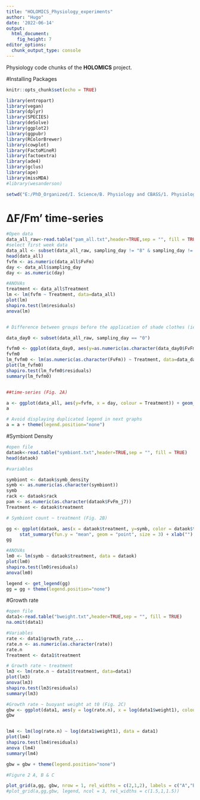 ---
title: "HOLOMICS_Physiology_experiments"
author: "Hugo"
date: '2022-06-14'
output: 
  html_document: 
    fig_height: 7
editor_options: 
  chunk_output_type: console
---

Physiology code chunks of the **HOLOMICS** project.

#Installing Packages

```{r setup, include=FALSE}
knitr::opts_chunk$set(echo = TRUE)

library(entropart)
library(vegan)
library(dplyr)
library(SPECIES)
library(deSolve)
library(ggplot2)
library(ggpubr)
library(RColorBrewer)
library(cowplot)
library(FactoMineR)
library(factoextra)
library(ade4)
library(gclus)
library(ape)
library(missMDA)
#library(wesanderson)

setwd("E:/PhD_Organized/I. Science/B. Physiology and CBASS/1. Physiology")


```


# ΔF/Fm' time-series

```{r setup, include=FALSE}

#Open data
data_all_raw<-read.table("pam_all.txt",header=TRUE,sep = "", fill = TRUE)
#select first week data
data_all <- subset(data_all_raw, sampling_day != "8" & sampling_day != "9")
head(data_all)
fvfm <- as.numeric(data_all$FvFm)
day <- data_all$sampling_day
day <- as.numeric(day)

#ANOVAs
treatment <- data_all$Treatment
lm <- lm(fvfm ~ Treatment, data=data_all)
plot(lm)
shapiro.test(lm$residuals)
anova(lm)


# Difference between groups before the application of shade clothes (ie before t0)

data_day0 <- subset(data_all_raw, sampling_day == "0")

fvfm0 <- ggplot(data_day0, aes(y=as.numeric(as.character(data_day0$FvFm)), x = Treatment, fill = Treatment)) + geom_boxplot() + xlab("") + ylab("") +theme_cowplot(8) + ylim(0,0.9) + scale_fill_manual(values = c("goldenrod", "midnightblue"))
fvfm0
lm_fvfm0 <- lm(as.numeric(as.character(FvFm)) ~ Treatment, data=data_day0)
plot(lm_fvfm0)
shapiro.test(lm_fvfm0$residuals)
summary(lm_fvfm0)


##time-series (Fig. 2A)

a <- ggplot(data_all, aes(y=fvfm, x = day, colour = Treatment)) + geom_point(alpha = 0.5, size = 0.8) + geom_smooth() + xlab("Sampling day") + ylab("Effective quantum yield (ΔF/Fm')") +theme_cowplot(8) + scale_color_manual(values = c("goldenrod", "midnightblue"))
a

# Avoid displaying duplicated legend in next graphs
a = a + theme(legend.position="none")

```


#Symbiont Density

```{r}

#open file
dataok<-read.table("symbiont.txt",header=TRUE,sep = "", fill = TRUE)
head(dataok)

#variables

symbiont <- dataok$symb_density
symb <- as.numeric(as.character(symbiont))
symb
rack <- dataok$rack
pam <- as.numeric(as.character(dataok$FvFm_j7))
Treatment <- dataok$treatment

# Symbiont count ~ treatment (Fig. 2B)

gg <- ggplot(dataok, aes(x = dataok$treatment, y=symb, color = dataok$treatment)) + geom_line() +
     stat_summary(fun.y = "mean", geom = "point", size = 3) + xlab("") + ylab("Symbiont density (10^6 cells/cm²)  ") + theme_cowplot(8) + ylim(0,7)+ scale_color_manual(values = c("goldenrod", "midnightblue" )) + geom_signif(comparisons = list(c("control", "shade")), map_signif_level = TRUE, y_position = c(5), annotations = c("***"), col = "black")
gg

#ANOVAs
lm0 <- lm(symb ~ dataok$treatment, data = dataok)
plot(lm0)
shapiro.test(lm0$residuals)
anova(lm0)

legend <- get_legend(gg)
gg = gg + theme(legend.position="none")

```


#Growth rate

```{r}
#open file
data1<-read.table("bweight.txt",header=TRUE,sep = "", fill = TRUE)
na.omit(data1)

#Variables
rate <- data1$growth_rate_...
rate.n <- as.numeric(as.character(rate))
rate.n
Treatment <- data1$treatment

# Growth rate ~ treatment 
lm3 <- lm(rate.n ~ data1$treatment, data=data1)
plot(lm3)
anova(lm3)
shapiro.test(lm3$residuals)
summary(lm3)

#Growth rate ~ buoyant weight at t0 (Fig. 2C)
gbw <- ggplot(data1, aes(y = log(rate.n), x = log(data1$weight1), colour = Treatment)) + geom_point(alpha = 0.5, size = 0.8) + scale_fill_brewer(palette = "Set1") +  xlab("Log weight at t0 (g)") + ylab("Log growth rate (%)") + theme_cowplot(8) + geom_smooth(method = "lm", se = TRUE, lwd = 0.8) + scale_color_manual(values = c("goldenrod", "midnightblue")) 
gbw


lm4 <- lm(log(rate.n) ~ log(data1$weight1), data = data1)
plot(lm4)
shapiro.test(lm4$residuals)
anova (lm4)
summary(lm4)

gbw = gbw + theme(legend.position="none")

#Figure 2 A, B & C

plot_grid(a,gg, gbw, nrow = 1, rel_widths = c(2,1,2), labels = c("A","B","C"), label_y = 0.97)
#plot_grid(a,gg,gbw, legend, ncol = 3, rel_widths = c(1.5,1,1.5))

```
